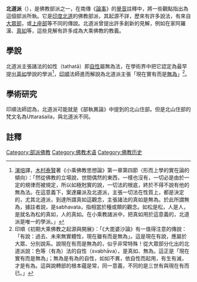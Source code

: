 '''北道派'''（{{lang-sa|Uttrāpathaka}}），是佛教部派之一，在南傳《[[論事|論事]]》的[[覺音|覺音]]註釋中，將一些觀點指出為這個部派所執。它是[[北印度|印度北道]]的佛教部派，其起源不詳，歷來有許多說法，有來自[[大眾部|大眾部]]，或[[上座部|上座部]]等不同的傳說。北道派曾提出許多創新的見解，例如在家阿羅漢、[[真如_(佛教)|真如]]等，這些見解有許多成為大乘佛教的教義。

==學說==
北道派主張諸法的如性（tathatā）即[[自性_(佛教)|自性]]屬無為法，在學術界中把它認定為最早提出[[真如_(佛教)|真如]]學說的學派<ref>[[演培|演培]]譯，[[木村泰賢|木村泰賢]]著《小乘佛教思想論》第一章第四節〈形而上學的實在論的傾向〉：「然從佛教的立場說，世間偶然的東西，一樣也沒有，一切必是由於一定的規律而被規定，所以如極尅實的說，一切法的根底，終於不得不說有他的無為法。在這意義下，案達羅派及北道派，主張一切法在性質上，都是決定的，尤其北道派，到達所謂真如這觀念，主張諸法的真如是無為。於此所謂無為，據註者說，是sabhavata，指相當於種或類的觀念。如松是松，人是人，是就名為松的真如，人的真如。在小乘教諸派中，把真如用於這意義的，北道派是唯一的學派。」</ref>，[[印順|印順]]法師進而解說為北道派主張「現在實有而是[[無為|無為]]」<ref>印順《初期大乘佛教之起源與開展》：「《大毘婆沙論》有一值得注意的傳說：「有說：過去、未來無實體性，現在雖有而是無為」。這是現在有說，應屬於大眾、分別說系。說現在有而是無為的，似乎非常特殊！從大眾部分化出的北道派說：色等（有為）法的自性（svabhāva），是真如、無為。這正是「現在實有而是無為」；無為是有為的自性，如如不異，依自性而起用，有生有滅，才是有為。這與說轉部的根本蘊是常，同一意義，不同的是三世有與現在有而已。」</ref>。

==學術研究==
印順法師認為，北道派可能就是《部執異論》中提到的北山住部。但是北山住部的梵文名為Uttaraśaila，與北道派不同。

==註釋==
{{reflist}}
[[Category:部派佛教|Category:部派佛教]]
[[Category:佛教术语|Category:佛教术语]]
[[Category:佛教历史|Category:佛教历史]]